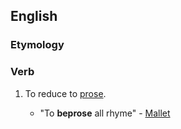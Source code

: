 ==English==

===Etymology===
{{prefix|be|prose|lang=en}}

===Verb===
{{en-verb|bepros}}

# {{lb|en|transitive|rare}} To reduce to [[prose]].
#* "To '''beprose''' all rhyme" - [[Mallet]]